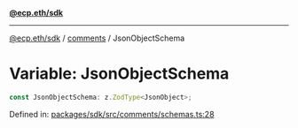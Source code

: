 [**@ecp.eth/sdk**](../../index.mdx)

***

[@ecp.eth/sdk](/sdk-reference/index.mdx) / [comments](/sdk-reference/comments/index.mdx) / JsonObjectSchema

# Variable: JsonObjectSchema

```ts
const JsonObjectSchema: z.ZodType<JsonObject>;
```

Defined in: [packages/sdk/src/comments/schemas.ts:28](https://github.com/ecp-eth/comments-monorepo/blob/main/packages/sdk/src/comments/schemas.ts#L28)
